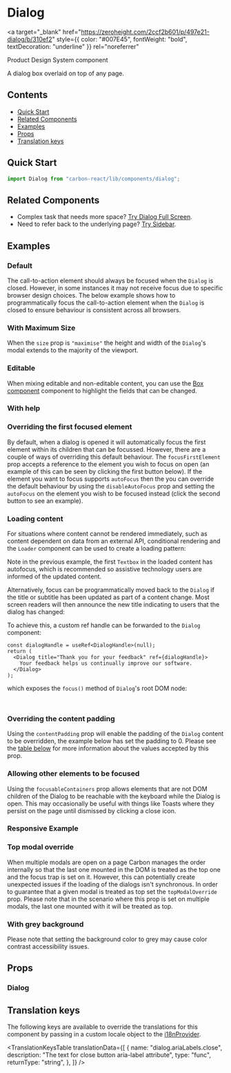 

<Meta of={DialogStories} />

# Dialog

<a
  target="_blank"
  href="https://zeroheight.com/2ccf2b601/p/497e21-dialog/b/310ef2"
  style={{ color: "#007E45", fontWeight: "bold", textDecoration: "underline" }}
  rel="noreferrer"
>
  Product Design System component
</a>

A dialog box overlaid on top of any page.

## Contents

- [Quick Start](#quick-start)
- [Related Components](#related-components)
- [Examples](#examples)
- [Props](#props)
- [Translation keys](#translation-keys)

## Quick Start

```javascript
import Dialog from "carbon-react/lib/components/dialog";
```

## Related Components

- Complex task that needs more space? [Try Dialog Full Screen](../?path=/docs/dialog-full-screen--docs).
- Need to refer back to the underlying page? [Try Sidebar](../?path=/docs/sidebar--docs).

## Examples

### Default

The call-to-action element should always be focused when the `Dialog` is closed. However, in some instances it may not receive focus
due to specific browser design choices. The below example shows how to programmatically focus the call-to-action element when the `Dialog` is closed
to ensure behaviour is consistent across all browsers.

<Canvas of={DialogStories.DefaultStory} />

### With Maximum Size

When the `size` prop is `"maximise"` the height and width of the `Dialog`'s modal extends to the majority of the viewport.

<Canvas of={DialogStories.MaxSize} />

### Editable

When mixing editable and non-editable content, you can use the [Box component](../?path=/docs/box--docs) component to highlight the fields that can be changed.

<Canvas of={DialogStories.Editable} />

### With help

<Canvas of={DialogStories.WithHelp} />

### Overriding the first focused element

By default, when a dialog is opened it will automatically focus the first element within its children that can be focussed.
However, there are a couple of ways of overriding this default behaviour. The `focusFirstElement` prop accepts a reference
to the element you wish to focus on open (an example of this can be seen by clicking the first button below). If the element
you want to focus supports `autoFocus` then the you can override the default behaviour by using the `disableAutoFocus` prop
and setting the `autoFocus` on the element you wish to be focused instead (click the second button to see an example).

<Canvas of={DialogStories.FocusingADifferentFirstElement} />

### Loading content

For situations where content cannot be rendered immediately, such as content dependent on data from an external API, conditional rendering and the `Loader` component can be used to create a loading pattern:

<Canvas of={DialogStories.LoadingContent} />

Note in the previous example, the first `Textbox` in the loaded content has autofocus, which is recommended so assistive technology users are informed of the updated content.

Alternatively, focus can be programmatically moved back to the `Dialog` if the title or subtitle has been updated as part of a content change. Most screen readers will then announce the new title indicating to users that the dialog has changed:

<Canvas of={DialogStories.UsingHandle} />

To achieve this, a custom ref handle can be forwarded to the `Dialog` component:

```tsx
const dialogHandle = useRef<DialogHandle>(null);
return (
  <Dialog title="Thank you for your feedback" ref={dialogHandle}>
    Your feedback helps us continually improve our software.
  </Dialog>
);
```

which exposes the `focus()` method of `Dialog`'s root DOM node:

```ts
dialogHandle.current?.focus();
```

### Overriding the content padding

Using the `contentPadding` prop will enable the padding of the `Dialog` content to be overridden, the example below has
set the padding to 0. Please see the [table below](#props) for more information about the values accepted by this prop.

<Canvas of={DialogStories.OverridingContentPadding} />

### Allowing other elements to be focused

Using the `focusableContainers` prop allows elements that are not DOM children of the Dialog to be reachable with the keyboard while the Dialog is open.
This may occasionally be useful with things like Toasts where they persist on the page until dismissed by clicking a close icon.

<Canvas of={DialogStories.OtherFocusableContainers} />

### Responsive Example

<Canvas of={DialogStories.Responsive} />

### Top modal override

When multiple modals are open on a page Carbon manages the order internally so that the last one mounted in the DOM
is treated as the top one and the focus trap is set on it. However, this can potentially
create unexpected issues if the loading of the dialogs isn't synchronous. In order to guarantee that a given
modal is treated as top set the `topModalOverride` prop. Please note that in the scenario where this prop is
set on multiple modals, the last one mounted with it will be treated as top.

<Canvas of={DialogStories.TopModalOverride} />

### With grey background

Please note that setting the background color to grey may cause color contrast accessibility issues.

<Canvas of={DialogStories.GreyBackground} />

## Props

### Dialog

<ArgTypes of={DialogStories} />

## Translation keys

The following keys are available to override the translations for this component by passing in a custom locale object to the
[i18nProvider](../?path=/docs/documentation-i18n--docs).

<TranslationKeysTable
  translationData={[
    {
      name: "dialog.ariaLabels.close",
      description: "The text for close button aria-label attribute",
      type: "func",
      returnType: "string",
    },
  ]}
/>
